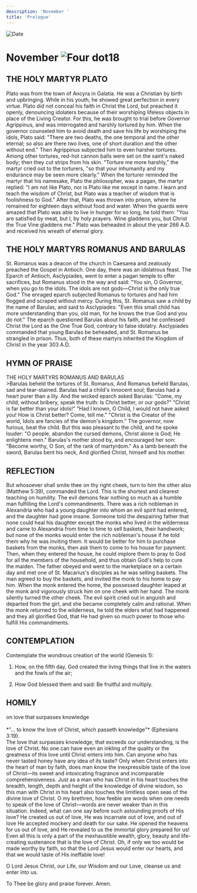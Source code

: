 ```yaml
---
description: 'November '
title: 'Prologue'
---
```


<RunningHead />
<Image src="/title-imprint.png" height={68} width={50} alt="Date" className="title-imprint"/>

# <div id="date">November <Image className="four-dot" src="/four-dot.png" height={15} width={15} alt="Four dot" />18</div>

## THE HOLY MARTYR PLATO

Plato was from the town of Ancyra in Galatia. He was a Christian by birth and upbringing. While in his youth, he showed great perfection in every virtue. Plato did not conceal his faith in Christ the Lord, but preached it openly, denouncing idolaters because of their worshiping lifeless objects in place of the Living Creator. For this, he was brought to trial before Governor Agrippinus, and was interrogated and harshly tortured by him. When the governor counseled him to avoid death and save his life by worshiping the idols, Plato said: "There are two deaths, the one temporal and the other eternal; so also are there two lives, one of short duration and the other without end." Then Agrippinus subjected him to even harsher tortures. Among other tortures, red-hot cannon balls were set on the saint's naked body; then they cut strips from his skin. "Torture me more harshly," the martyr cried out to the torturers, "so that your inhumanity and my endurance may be seen more clearly." When the torturer reminded the martyr that his namesake, Plato the philosopher, was a pagan, the martyr replied: "I am not like Plato, nor is Plato like me except in name. I learn and teach the wisdom of Christ, but Plato was a teacher of wisdom that is foolishness to God." After that, Plato was thrown into prison, where he remained for eighteen days without food and water. When the guards were amazed that Plato was able to live in hunger for so long, he told them: "You are satisfied by meat, but I, by holy prayers. Wine gladdens you, but Christ the True Vine gladdens me." Plato was beheaded in about the year 266 A.D. and received his wreath of eternal glory.

## THE HOLY MARTYRS ROMANUS AND BARULAS

St. Romanus was a deacon of the church in Caesarea and zealously preached the Gospel in Antioch. One day, there was an idolatrous feast. The Eparch of Antioch, Asclypiades, went to enter a pagan temple to offer sacrifices, but Romanus stood in the way and said: "You sin, O Governor, when you go to the idols. The idols are not gods—Christ is the only true God." The enraged eparch subjected Romanus to tortures and had him flogged and scraped without mercy. During this, St. Romanus saw a child by the name of Barulas, and said to Asclypiades: "Even this small child has more understanding than you, old man, for he knows the true God and you do not." The eparch questioned Barulas about his faith, and he confessed Christ the Lord as the One True God, contrary to false idolatry. Asclypiades commanded that young Barulas be beheaded, and St. Romanus be strangled in prison. Thus, both of these martyrs inherited the Kingdom of Christ in the year 303 A.D.


## HYMN OF PRAISE
<div style={{textAlign:'center', color:'crimson', fontWeight:'bold'}}>
THE HOLY MARTYRS ROMANUS AND BARULAS
</div>
>Barulas beheld the tortures of St. Romanus,  
And Romanus beheld Barulas, sad and tear-stained.  
Barulas had a child's innocent soul;  
Barulas had a heart purer than a lily.  
And the wicked eparch asked Barulas:  
"Come, my child, without bribery, speak the truth:  
Is Christ better, or our gods?"  
"Christ is far better than your idols!"  
"Had I known, O Child, I would not have asked you!  
How is Christ better? Come, tell me."  
"Christ is the Creator of the world,  
Idols are fancies of the demon's kingdom."  
The governor, now furious, beat the child.  
But this was pleasant to the child, and he spoke louder:  
"O people, abandon the cursed demons,  
Christ alone is God; He enlightens men."  
Barulas's mother stood by, and encouraged her son:  
"Become worthy, O Son, of the rank of martyrdom."  
As a lamb beneath the sword, Barulas bent his neck,  
And glorified Christ, himself and his mother.  


## REFLECTION

But whosoever shall smite thee on thy right cheek, turn to him the other also (Matthew 5:39), commanded the Lord. This is the shortest and clearest teaching on humility. The evil demons fear nothing so much as a humble man fulfilling the Lord's commandments. There was a rich nobleman in Alexandria who had a young daughter into whom an evil spirit had entered, and the daughter had gone insane. Someone told the despairing father that none could heal his daughter except the monks who lived in the wilderness and came to Alexandria from time to time to sell baskets, their handiwork; but none of the monks would enter the rich nobleman's house if he told them why he was inviting them. It would be better for him to purchase baskets from the monks, then ask them to come to his house for payment. Then, when they entered the house, he could implore them to pray to God for all the members of the household, and thus obtain God's help to cure the maiden. The father obeyed and went to the marketplace on a certain day and met one of St. Macarius's disciples as he was selling baskets. The man agreed to buy the baskets, and invited the monk to his home to pay him. When the monk entered the home, the possessed daughter leaped at the monk and vigorously struck him on one cheek with her hand. The monk silently turned the other cheek. The evil spirit cried out in anguish and departed from the girl, and she became completely calm and rational. When the monk returned to the wilderness, he told the elders what had happened and they all glorified God, that He had given so much power to those who fulfill His commandments.


## CONTEMPLATION

Contemplate the wondrous creation of the world (Genesis 1):

1. How, on the fifth day, God created the living things that live in the waters and the fowls of the air;

2. How God blessed them and said: Be fruitful and multiply.


## HOMILY
<div style={{textAlign:'center', color:'crimson', fontWeight:'bold'}}>
on love that surpasses knowledge
</div>
<br />
<div style={{textAlign:'right'}}>
*"… to know the love of Christ, which passeth knowledge"* (Ephesians 3:19).
</div>
The love that surpasses knowledge, that exceeds our understanding, is the love of Christ. No one can have even an inkling of the quality or the greatness of this love until Christ enters into him. Can anyone who has never tasted honey have any idea of its taste? Only when Christ enters into the heart of man by faith, does man know the inexpressible taste of the love of Christ—its sweet and intoxicating fragrance and incomparable comprehensiveness. Just as a man who has Christ in his heart touches the breadth, length, depth and height of the knowledge of divine wisdom, so this man with Christ in his heart also touches the limitless open seas of the divine love of Christ. O my brethren, how feeble are words when one needs to speak of the love of Christ—words are never weaker than in this situation. Indeed, what can one say before such astounding proofs of His love? He created us out of love, He was incarnate out of love, and out of love He accepted mockery and death for our sake. He opened the heavens for us out of love, and He revealed to us the immortal glory prepared for us! Even all this is only a part of the inexhaustible wealth, glory, beauty and life-creating sustenance that is the love of Christ. Oh, if only we too would be made worthy by faith, so that the Lord Jesus would enter our hearts, and that we would taste of His ineffable love!

O Lord Jesus Christ, our Life, our Wisdom and our Love, cleanse us and enter into us.

To Thee be glory and praise forever. Amen.
